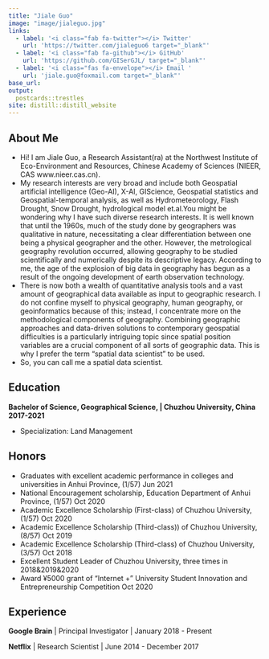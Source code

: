 ```yaml
---
title: "Jiale Guo"
image: "image/jialeguo.jpg"
links:
  - label: '<i class="fab fa-twitter"></i> Twitter'
    url: 'https://twitter.com/jialeguo6 target="_blank"'
  - label: '<i class="fab fa-github"></i> GitHub'
    url: 'https://github.com/GISerGJL/ target="_blank"'
  - label: '<i class="fas fa-envelope"></i> Email '
    url: 'jiale.guo@foxmail.com target="_blank"'
base_url: 
output:
  postcards::trestles
site: distill::distill_website
---
```

 
## About Me

- Hi! I am Jiale Guo, a Research Assistant(ra) at the Northwest Institute of Eco-Environment and Resources, Chinese Academy of Sciences (NIEER, CAS www.nieer.cas.cn). 
- My research interests are very broad and include both Geospatial artificial intelligence (Geo-AI), X-AI, GIScience, Geospatial statistics and Geospatial-temporal analysis, as well as Hydrometeorology, Flash Drought, Snow Drought, hydrological model et.al.You might be wondering why I have such diverse research interests. It is well known that until the 1960s, much of the study done by geographers was qualitative in nature, necessitating a clear differentiation between one being a physical geographer and the other. However, the metrological geography revolution occurred, allowing geography to be studied scientifically and numerically despite its descriptive legacy. According to me, the age of the explosion of big data in geography has begun as a result of the ongoing development of earth observation technology. 
- There is now both a wealth of quantitative analysis tools and a vast amount of geographical data available as input to geographic research. I do not confine myself to physical geography, human geography, or geoinformatics because of this; instead, I concentrate more on the methodological components of geography. Combining geographic approaches and data-driven solutions to contemporary geospatial difficulties is a particularly intriguing topic since spatial position variables are a crucial component of all sorts of geographic data. This is why I prefer the term "spatial data scientist" to be used.
- So, you can call me a spatial data scientist.

## Education

**Bachelor of Science, Geographical Science, | Chuzhou University, China 2017-2021**

- Specialization: Land Management

## Honors
- Graduates with excellent academic performance in colleges and universities in Anhui Province, (1/57)  	    Jun 2021
- National Encouragement scholarship, Education Department of Anhui Province, (1/57)      			   	    	    Oct 2020
- Academic Excellence Scholarship (First-class) of Chuzhou University, (1/57)					                        Oct 2020
- Academic Excellence Scholarship (Third-class)) of Chuzhou University, (8/57) 				                        Oct 2019
- Academic Excellence Scholarship (Third-class) of Chuzhou University, (3/57) 					                      Oct 2018
- Excellent Student Leader of Chuzhou University, three times in 2018&2019&2020     
- Award ¥5000 grant of "Internet +" University Student Innovation and Entrepreneurship Competition 	          Oct 2020

## Experience

**Google Brain** | Principal Investigator | January 2018 - Present

**Netflix** | Research Scientist | June 2014 - December 2017
